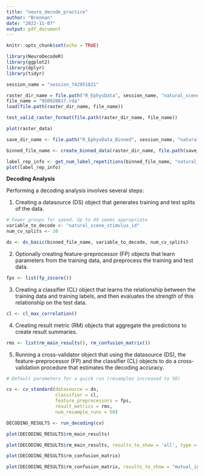 ```yaml
---
title: "neuro_decode_practice"
author: "Brennan"
date: "2022-11-07"
output: pdf_document
---
```


```r
knitr::opts_chunk$set(echo = TRUE)

library(NeuroDecodeR)
library(ggplot2)
library(dplyr)
library(tidyr)

```



```r

session_name = "session_742951821"

raster_dir_name = file.path("R_EphysData", session_name, "natural_scenes")
file_name = "950920817.rda"
load(file.path(raster_dir_name, file_name))

test_valid_raster_format(file.path(raster_dir_name, file_name))

plot(raster_data)

```


```r

save_dir_name <- file.path("R_EphysData_Binned", session_name, "natural_scenes")

binned_file_name <- create_binned_data(raster_dir_name, file.path(save_dir_name, "ZD"), 150, 50)

```

``` r

label_rep_info <- get_num_label_repetitions(binned_file_name, "natural_scene_stimulus_id") 
plot(label_rep_info)  

```


**Decoding Analysis**

Performing a decoding analysis involves several steps:

1. Creating a datasource (DS) object that generates training and test splits of the data.

``` r

# Fewer groups for speed. Up to 49 seems appropriate
variable_to_decode <- "natural_scene_stimulus_id"
num_cv_splits <- 20

ds <- ds_basic(binned_file_name, variable_to_decode, num_cv_splits)


```

2. Optionally creating feature-preprocessor (FP) objects that learn parameters from the training data, and preprocess the training and test data.

``` r

fps <- list(fp_zscore())

```

3. Creating a classifier (CL) object that learns the relationship between the training data and training labels, and then evaluates the strength of this relationship on the test data.

``` r

cl <- cl_max_correlation()

```

4. Creating result metric (RM) objects that aggregate the predictions to create result summaries.

``` r

rms <- list(rm_main_results(), rm_confusion_matrix())

```

5. Running a cross-validator object that using the datasource (DS), the feature-preprocessor (FP) and the classifier (CL) objects to do a cross-validation procedure that estimates the decoding accuracy.

``` r

# Default parameters for a quick run (resamples increased to 50)

cv <- cv_standard(datasource = ds, 
                  classifier = cl, 
                  feature_preprocessors = fps, 
                  result_metrics = rms, 
                  num_resample_runs = 50)


```

``` r

DECODING_RESULTS <- run_decoding(cv)

```

``` r

plot(DECODING_RESULTS$rm_main_results)

plot(DECODING_RESULTS$rm_main_results, results_to_show = 'all', type = 'line')

plot(DECODING_RESULTS$rm_confusion_matrix)

plot(DECODING_RESULTS$rm_confusion_matrix, results_to_show = "mutual_information")

```

